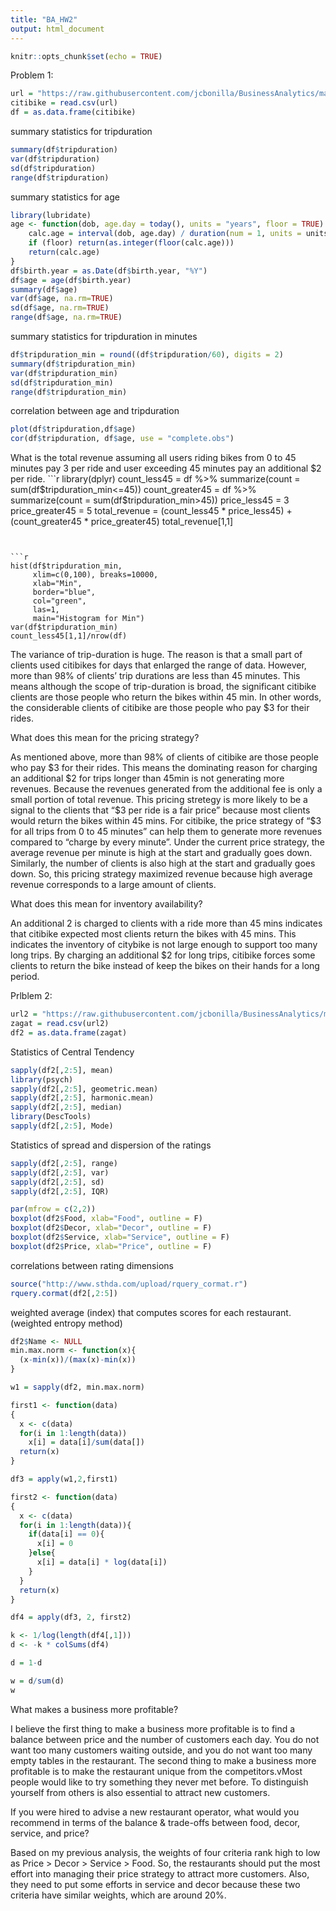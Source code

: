 ```yaml
---
title: "BA_HW2"
output: html_document
---
```


```r
knitr::opts_chunk$set(echo = TRUE)
```


Problem 1:
```r
url = "https://raw.githubusercontent.com/jcbonilla/BusinessAnalytics/master/BAData/JC-201709-citibike-tripdata.csv"
citibike = read.csv(url)
df = as.data.frame(citibike)
```


summary statistics for tripduration
```r
summary(df$tripduration)
var(df$tripduration)
sd(df$tripduration)
range(df$tripduration)
```


summary statistics for age
```r
library(lubridate)
age <- function(dob, age.day = today(), units = "years", floor = TRUE) {
    calc.age = interval(dob, age.day) / duration(num = 1, units = units)
    if (floor) return(as.integer(floor(calc.age)))
    return(calc.age)
}
df$birth.year = as.Date(df$birth.year, "%Y")
df$age = age(df$birth.year)
summary(df$age)
var(df$age, na.rm=TRUE)
sd(df$age, na.rm=TRUE)
range(df$age, na.rm=TRUE)
```


summary statistics for tripduration in minutes
```r
df$tripduration_min = round((df$tripduration/60), digits = 2)
summary(df$tripduration_min)
var(df$tripduration_min)
sd(df$tripduration_min)
range(df$tripduration_min)
```


correlation between age and tripduration
```r
plot(df$tripduration,df$age)
cor(df$tripduration, df$age, use = "complete.obs")
```


What is the total revenue assuming all users riding bikes from 0 to 45 minutes pay 
3 per ride and user exceeding 45 minutes pay an additional $2 per ride.
```r
library(dplyr)
count_less45 = df %>% summarize(count = sum(df$tripduration_min<=45))
count_greater45 = df %>% summarize(count = sum(df$tripduration_min>45))
price_less45 = 3
price_greater45 = 5
total_revenue = (count_less45 * price_less45) + (count_greater45 * price_greater45)
total_revenue[1,1]
```


```r
hist(df$tripduration_min,
     xlim=c(0,100), breaks=10000,
     xlab="Min",
     border="blue",
     col="green",
     las=1,
     main="Histogram for Min")
var(df$tripduration_min)
count_less45[1,1]/nrow(df)
```
The variance of trip-duration is huge. The reason is that a small part of clients used citibikes for days
that enlarged the range of data. However, more than 98% of clients' trip durations are less than 45 minutes. This
means although the scope of trip-duration is broad, the significant citibike clients are those people who return the
bikes within 45 min. In other words, the considerable clients of citibike are those people who pay $3 for their rides.


What does this mean for the pricing strategy?

As mentioned above, more than 98% of clients of citibike are those people who pay $3 for their rides. This means
the dominating reason for charging an additional $2 for trips longer than 45min is not generating more revenues. 
Because the revenues generated from the additional fee is only a small portion of total revenue. This pricing stretegy
is more likely to be a signal to the clients that "$3 per ride is a fair price" because most clients would return
the bikes within 45 mins. For citibike, the price strategy of "$3 for all trips from 0 to 45 minutes" can help them 
to generate more revenues compared to "charge by every minute". Under the current price strategy, the average revenue 
per minute is high at the start and gradually goes down. Similarly, the number of clients is also high at the start 
and gradually goes down. So, this pricing strategy maximized revenue because high average revenue corresponds to a 
large amount of clients.


 What does this mean for inventory availability?
 
 An additional 2 is charged to clients with a ride more than 45 mins indicates that citibike expected most clients return 
 the bikes with 45 mins. This indicates the inventory of citybike is not large enough to support too many long trips. By 
 charging an additional $2 for long trips, citibike forces some clients to return the bike instead of keep
 the bikes on their hands for a long period.
 
 
 
Prlblem 2:
```r
url2 = "https://raw.githubusercontent.com/jcbonilla/BusinessAnalytics/master/BAData/zagat.CSV"
zagat = read.csv(url2)
df2 = as.data.frame(zagat) 
```

Statistics of Central Tendency
```r
sapply(df2[,2:5], mean)
library(psych)
sapply(df2[,2:5], geometric.mean)
sapply(df2[,2:5], harmonic.mean)
sapply(df2[,2:5], median)
library(DescTools)
sapply(df2[,2:5], Mode)
```

Statistics of spread and dispersion of the ratings
```r
sapply(df2[,2:5], range)
sapply(df2[,2:5], var)
sapply(df2[,2:5], sd)
sapply(df2[,2:5], IQR)

par(mfrow = c(2,2))
boxplot(df2$Food, xlab="Food", outline = F)
boxplot(df2$Decor, xlab="Decor", outline = F)
boxplot(df2$Service, xlab="Service", outline = F)
boxplot(df2$Price, xlab="Price", outline = F)
```

correlations between rating dimensions
```r
source("http://www.sthda.com/upload/rquery_cormat.r")
rquery.cormat(df2[,2:5])
```


weighted average (index) that computes scores for each restaurant. (weighted entropy method) 
```r
df2$Name <- NULL
min.max.norm <- function(x){
  (x-min(x))/(max(x)-min(x))
}

w1 = sapply(df2, min.max.norm)

first1 <- function(data)
{
  x <- c(data)
  for(i in 1:length(data))
    x[i] = data[i]/sum(data[])
  return(x)
}

df3 = apply(w1,2,first1)

first2 <- function(data)
{
  x <- c(data)
  for(i in 1:length(data)){
    if(data[i] == 0){
      x[i] = 0
    }else{
      x[i] = data[i] * log(data[i])
    }
  }
  return(x)
}

df4 = apply(df3, 2, first2)

k <- 1/log(length(df4[,1]))
d <- -k * colSums(df4)

d = 1-d

w = d/sum(d)
w
```

What makes a business more profitable?

I believe the first thing to make a business more profitable is to find a balance between
price and the number of customers each day. You do not want too many customers waiting outside, 
and you do not want too many empty tables in the restaurant. The second thing to make a business
more profitable is to make the restaurant unique from the competitors.vMost people would like to 
try something they never met before. To distinguish yourself from others is also essential to 
attract new customers.



If you were hired to advise a new restaurant operator, what would you
recommend in terms of the balance & trade-offs between food, decor, service, and
price?

Based on my previous analysis, the weights of four criteria rank high to low as
Price > Decor > Service > Food. So, the restaurants should put the most effort into managing
their price strategy to attract more customers. Also, they need to put some efforts in
service and decor because these two criteria have similar weights, which are around 20%.